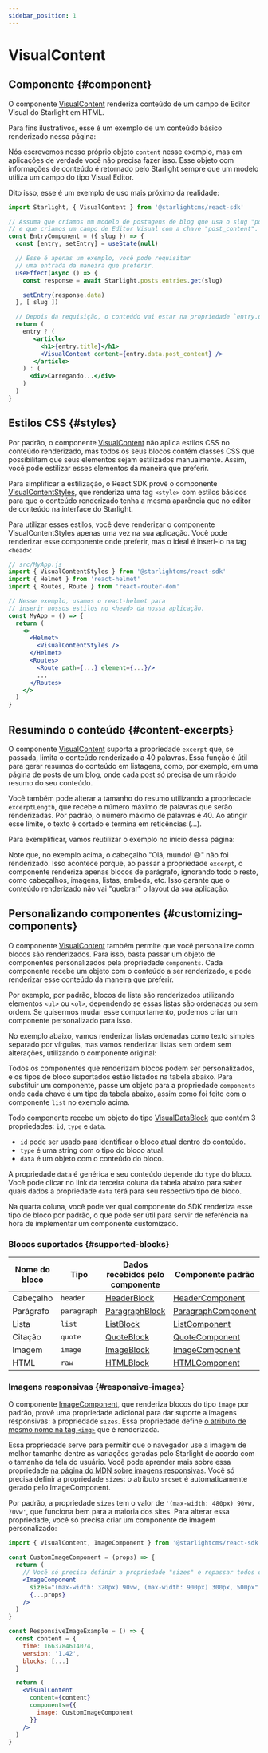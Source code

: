 ```yaml
---
sidebar_position: 1
---
```


# VisualContent

## Componente {#component}

<APILink href="/api/function/VisualContent" />

O componente [VisualContent](/api/function/VisualContent) renderiza conteúdo de um campo de Editor Visual do Starlight
em HTML.

Para fins ilustrativos, esse é um exemplo de um conteúdo básico renderizado nessa página:

<Example />

Nós escrevemos nosso próprio objeto `content` nesse exemplo, mas em aplicações de verdade você não precisa fazer isso.
Esse objeto com informações de conteúdo é retornado pelo Starlight sempre que um modelo utiliza um campo do
tipo Visual Editor.

Dito isso, esse é um exemplo de uso mais próximo da realidade:

```jsx
import Starlight, { VisualContent } from '@starlightcms/react-sdk'

// Assuma que criamos um modelo de postagens de blog que usa o slug "posts",
// e que criamos um campo de Editor Visual com a chave "post_content".
const EntryComponent = ({ slug }) => {
  const [entry, setEntry] = useState(null)

  // Esse é apenas um exemplo, você pode requisitar
  // uma entrada da maneira que preferir.
  useEffect(async () => {
    const response = await Starlight.posts.entries.get(slug)

    setEntry(response.data)
  }, [ slug ])

  // Depois da requisição, o conteúdo vai estar na propriedade `entry.data.post_content`.
  return (
    entry ? (
       <article>
         <h1>{entry.title}</h1>
         <VisualContent content={entry.data.post_content} />
       </article>
    ) : (
      <div>Carregando...</div>
    )
  )
}
```

## Estilos CSS {#styles}

<APILink href="/api/function/VisualContentStyles" label="Ver VisualContentStyles na API"/>

Por padrão, o componente [VisualContent](#component) não aplica estilos CSS no conteúdo renderizado, mas todos os seus
blocos contém classes CSS que possibilitam que seus elementos sejam estilizados manualmente. Assim, você pode estilizar
esses elementos da maneira que preferir.

Para simplificar a estilização, o React SDK provê o componente [VisualContentStyles](/api/function/VisualContentStyles),
que renderiza uma tag `<style>` com estilos básicos para que o conteúdo renderizado tenha a mesma aparência que no
editor de conteúdo na interface do Starlight.

Para utilizar esses estilos, você deve renderizar o componente VisualContentStyles apenas uma vez na sua aplicação.
Você pode renderizar esse componente onde preferir, mas o ideal é inseri-lo na tag `<head>`:

```jsx
// src/MyApp.js
import { VisualContentStyles } from '@starlightcms/react-sdk'
import { Helmet } from 'react-helmet'
import { Routes, Route } from 'react-router-dom'

// Nesse exemplo, usamos o react-helmet para
// inserir nossos estilos no <head> da nossa aplicação.
const MyApp = () => {
  return (
    <>
      <Helmet>
        <VisualContentStyles />
      </Helmet>
      <Routes>
        <Route path={...} element={...}/>
        ...
      </Routes>
    </>
  )
}
```

## Resumindo o conteúdo {#content-excerpts}

O componente [VisualContent](#component) suporta a propriedade `excerpt` que, se passada, limita o conteúdo renderizado
a 40 palavras. Essa função é útil para gerar resumos do conteúdo em listagens, como, por exemplo, em uma página de
posts de um blog, onde cada post só precisa de um rápido resumo do seu conteúdo.

Você também pode alterar a tamanho do resumo utilizando a propriedade `excerptLength`, que recebe o número máximo de
palavras que serão renderizadas. Por padrão, o número máximo de palavras é 40. Ao atingir esse limite, o texto é cortado
e termina em reticências (...).

Para exemplificar, vamos reutilizar o exemplo no início dessa página:

<ExcerptExample />

Note que, no exemplo acima, o cabeçalho "Olá, mundo! 😃" não foi renderizado. Isso acontece porque, ao passar a
propriedade `excerpt`, o componente renderiza apenas blocos de parágrafo, ignorando todo o resto, como cabeçalhos,
imagens, listas, embeds, etc. Isso garante que o conteúdo renderizado não vai "quebrar" o layout da sua aplicação.

## Personalizando componentes {#customizing-components}

O componente [VisualContent](#component) também permite que você personalize como blocos são renderizados. Para isso,
basta passar um objeto de componentes personalizados pela propriedade `components`. Cada componente recebe um objeto
com o conteúdo a ser renderizado, e pode renderizar esse conteúdo da maneira que preferir.

Por exemplo, por padrão, blocos de lista são renderizados utilizando elementos `<ul>` ou `<ol>`, dependendo se essas
listas são ordenadas ou sem ordem. Se quisermos mudar esse comportamento, podemos criar um componente personalizado para
isso.

No exemplo abaixo, vamos renderizar listas ordenadas como texto simples separado por vírgulas, mas vamos
renderizar listas sem ordem sem alterações, utilizando o componente original:

<CustomExample />

Todos os componentes que renderizam blocos podem ser personalizados, e os tipos de bloco suportados estão listados na
tabela abaixo. Para substituir um componente, passe um objeto para a propriedade `components` onde cada chave é um tipo
da tabela abaixo, assim como foi feito com o componente `list` no exemplo acima.

Todo componente recebe um objeto do tipo [VisualDataBlock](/api/interface/VisualDataBlock) que contém 3 propriedades:
`id`, `type` e `data`.

- `id` pode ser usado para identificar o bloco atual dentro do conteúdo.
- `type` é uma string com o tipo do bloco atual.
- `data` é um objeto com o conteúdo do bloco.

A propriedade `data` é genérica e seu conteúdo depende do `type` do bloco. Você pode clicar no link da terceira coluna
da tabela abaixo para saber quais dados a propriedade `data` terá para seu respectivo tipo de bloco.

Na quarta coluna, você pode ver qual componente do SDK renderiza esse tipo de bloco por padrão, o que pode ser útil
para servir de referência na hora de implementar um componente customizado.

### Blocos suportados {#supported-blocks}

| Nome do bloco | Tipo        | Dados recebidos pelo componente                 | Componente padrão                                      |
|---------------|-------------|-------------------------------------------------|--------------------------------------------------------|
| Cabeçalho     | `header`    | [HeaderBlock](/api/interface/HeaderBlock)       | [HeaderComponent](/api/function/HeaderComponent)       |
| Parágrafo     | `paragraph` | [ParagraphBlock](/api/interface/ParagraphBlock) | [ParagraphComponent](/api/function/ParagraphComponent) |
| Lista         | `list`      | [ListBlock](/api/interface/ListBlock)           | [ListComponent](/api/function/ListComponent)           |
| Citação       | `quote`     | [QuoteBlock](/api/interface/QuoteBlock)         | [QuoteComponent](/api/function/QuoteComponent)         |
| Imagem        | `image`     | [ImageBlock](/api/interface/ImageBlock)         | [ImageComponent](/api/function/ImageComponent)         |
| HTML          | `raw`       | [HTMLBlock](/api/interface/HTMLBlock)           | [HTMLComponent](/api/function/HTMLComponent)           |

### Imagens responsivas {#responsive-images}

O componente [ImageComponent](/api/function/ImageComponent), que renderiza blocos do tipo `image` por padrão, provê uma
propriedade adicional para dar suporte a imagens responsivas: a propriedade `sizes`. Essa propriedade define
[o atributo de mesmo nome na tag `<img>`](https://developer.mozilla.org/en-US/docs/Web/HTML/Element/img#attr-sizes) que é
renderizada.

Essa propriedade serve para permitir que o navegador use a imagem de melhor tamanho dentre as variações geradas pelo
Starlight de acordo com o tamanho da tela do usuário. Você pode aprender mais sobre essa propriedade [na página do MDN
sobre imagens responsivas](https://developer.mozilla.org/pt-BR/docs/Learn/HTML/Multimedia_and_embedding/Responsive_images#mudan%C3%A7a_de_resolu%C3%A7%C3%A3o_diferentes_tamanhos).
Você só precisa definir a propriedade `sizes`: o atributo `srcset` é automaticamente gerado pelo ImageComponent.

Por padrão, a propriedade `sizes` tem o valor de `'(max-width: 480px) 90vw, 70vw'`, que funciona bem para a maioria
dos sites. Para alterar essa propriedade, você só precisa criar um componente de imagem personalizado:

```jsx
import { VisualContent, ImageComponent } from '@starlightcms/react-sdk'

const CustomImageComponent = (props) => {
  return (
    // Você só precisa definir a propriedade "sizes" e repassar todos os props.
    <ImageComponent
      sizes="(max-width: 320px) 90vw, (max-width: 900px) 300px, 500px"
      {...props}
    />
  )
}

const ResponsiveImageExample = () => {
  const content = {
    time: 1663784614074,
    version: '1.42',
    blocks: [...]
  }

  return (
    <VisualContent
      content={content}
      components={{
        image: CustomImageComponent
      }}
    />
  )
}
```
